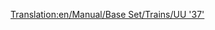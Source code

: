 [[Translation:en/Manual/Base Set/Trains/UU '37']]
{{en/Manual/Base Set/Trains/Trains|Image=[[File:en/Manual/Base Set/Trains/Uu37.png]]
|Cost=£19,921 ($39.842)
|Speed=144 km/h (90 mph)
|Weight=101 t
|Power= 1,750 hp (1.305 kW)
|Annual=£1,828 ($3.656)
|Designed=1959
|Lifespan=20
|Capacity=N/A
|Description=The first really useful diesel engine, this powerful load-puller may be used as the workhorse of your company for many years to come. It is just as fast as the best steam engines and has excellent horsepower under the hood, making it well suited for pulling long and heavy trains.
|Real-life=This is a renamed version of the [https://www.wikipedia.org/wiki/British Rail Class 37 British Rail Class 37].
}}